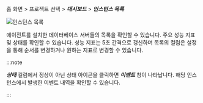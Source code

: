 홈 화면 > 프로젝트 선택 > ***대시보드*** > ***인스턴스 목록***

![인스턴스 목록](/img/db-dashboard-instance-list.png)

에이전트를 설치한 데이터베이스 서버들의 목록을 확인할 수 있습니다. 주요 성능 지표 및 상태를 확인할 수 있습니다. 성능 지표는 5초 간격으로 갱신하며 목록의 컬럼은 설정을 통해 순서를 변경하거나 원하는 지표로 변경할 수 있습니다.

:::note

***상태*** 컬럼에서 정상이 아닌 상태 아이콘을 클릭하면 ***이벤트*** 창이 나타납니다. 해당 인스턴스에서 발생한 이벤트 내역을 확인할 수 있습니다.

:::